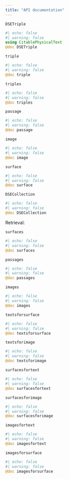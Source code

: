 ```yaml
---
title: "API documentation"
---
```


`DSETriple`

:::{.callout-note appearance="minimal"}
```julia
#| echo: false
#| warning: false
using CitablePhysicalText
@doc DSETriple
```
:::


`triple`

:::{.callout-note appearance="minimal"}
```julia
#| echo: false
#| warning: false
@doc triple
```
:::

`triples` 


:::{.callout-note appearance="minimal"}
```julia
#| echo: false
#| warning: false
@doc triples
```
:::

`passage`


:::{.callout-note appearance="minimal"}
```julia
#| echo: false
#| warning: false
@doc passage
```
:::


`image`


:::{.callout-note appearance="minimal"}
```julia
#| echo: false
#| warning: false
@doc image
```
:::


`surface`


:::{.callout-note appearance="minimal"}
```julia
#| echo: false
#| warning: false
@doc surface
```
:::


`DSECollection`


:::{.callout-note appearance="minimal"}
```julia
#| echo: false
#| warning: false
@doc DSECollection
```
:::



Retrieval:


`surfaces`


:::{.callout-note appearance="minimal"}
```julia
#| echo: false
#| warning: false
@doc surfaces
```
:::


`passages`


:::{.callout-note appearance="minimal"}
```julia
#| echo: false
#| warning: false
@doc passages
```
:::


`images`


:::{.callout-note appearance="minimal"}
```julia
#| echo: false
#| warning: false
@doc images
```
:::

`textsforsurface`


:::{.callout-note appearance="minimal"}
```julia
#| echo: false
#| warning: false
@doc textsforsurface
```
:::

`textsforimage`


:::{.callout-note appearance="minimal"}
```julia
#| echo: false
#| warning: false
@doc textsforimage
```
:::

`surfacesfortext`


:::{.callout-note appearance="minimal"}
```julia
#| echo: false
#| warning: false
@doc surfacesfortext
```
:::

`surfacesforimage`


:::{.callout-note appearance="minimal"}
```julia
#| echo: false
#| warning: false
@doc surfacesforimage
```
:::

`imagesfortext`


:::{.callout-note appearance="minimal"}
```julia
#| echo: false
#| warning: false
@doc imagesfortext
```
:::

`imagesforsurface`


:::{.callout-note appearance="minimal"}
```julia
#| echo: false
#| warning: false
@doc imagesforsurface
```
:::
